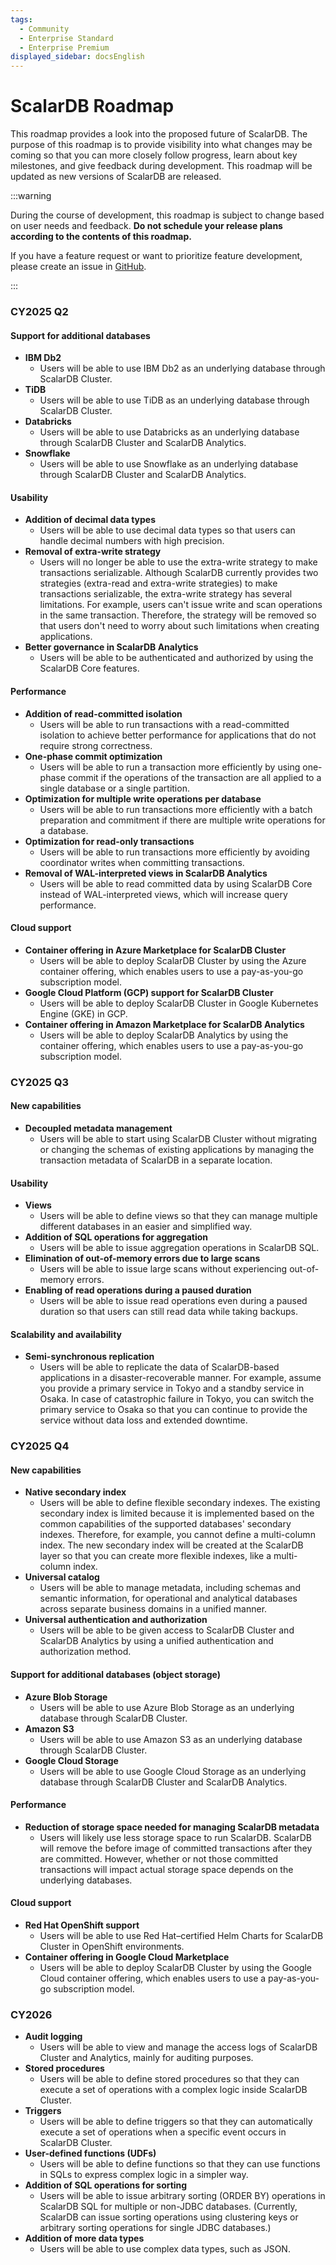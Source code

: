 ```yaml
---
tags:
  - Community
  - Enterprise Standard
  - Enterprise Premium
displayed_sidebar: docsEnglish
---
```


# ScalarDB Roadmap

This roadmap provides a look into the proposed future of ScalarDB. The purpose of this roadmap is to provide visibility into what changes may be coming so that you can more closely follow progress, learn about key milestones, and give feedback during development. This roadmap will be updated as new versions of ScalarDB are released.

:::warning

During the course of development, this roadmap is subject to change based on user needs and feedback. **Do not schedule your release plans according to the contents of this roadmap.**

If you have a feature request or want to prioritize feature development, please create an issue in [GitHub](https://github.com/scalar-labs/scalardb/issues).

:::


### CY2025 Q2


#### Support for additional databases

- **IBM Db2**
    - Users will be able to use IBM Db2 as an underlying database through ScalarDB Cluster.
- **TiDB**
    - Users will be able to use TiDB as an underlying database through ScalarDB Cluster.
- **Databricks**
    - Users will be able to use Databricks as an underlying database through ScalarDB Cluster and ScalarDB Analytics.
- **Snowflake**
    - Users will be able to use Snowflake as an underlying database through ScalarDB Cluster and ScalarDB Analytics.

#### Usability

- **Addition of decimal data types**
    - Users will be able to use decimal data types so that users can handle decimal numbers with high precision.
- **Removal of extra-write strategy**
    - Users will no longer be able to use the extra-write strategy to make transactions serializable. Although ScalarDB currently provides two strategies (extra-read and extra-write strategies) to make transactions serializable, the extra-write strategy has several limitations. For example, users can't issue write and scan operations in the same transaction. Therefore, the strategy will be removed so that users don't need to worry about such limitations when creating applications.
- **Better governance in ScalarDB Analytics**
    - Users will be able to be authenticated and authorized by using the ScalarDB Core features.

#### Performance

- **Addition of read-committed isolation**
    - Users will be able to run transactions with a read-committed isolation to achieve better performance for applications that do not require strong correctness.
- **One-phase commit optimization**
    - Users will be able to run a transaction more efficiently by using one-phase commit if the operations of the transaction are all applied to a single database or a single partition.
- **Optimization for multiple write operations per database**
    - Users will be able to run transactions more efficiently with a batch preparation and commitment if there are multiple write operations for a database.
- **Optimization for read-only transactions**
    - Users will be able to run transactions more efficiently by avoiding coordinator writes when committing transactions.
- **Removal of WAL-interpreted views in ScalarDB Analytics**
    - Users will be able to read committed data by using ScalarDB Core instead of WAL-interpreted views, which will increase query performance.

#### Cloud support

- **Container offering in Azure Marketplace for ScalarDB Cluster**
    - Users will be able to deploy ScalarDB Cluster by using the Azure container offering, which enables users to use a pay-as-you-go subscription model.
- **Google Cloud Platform (GCP) support for ScalarDB Cluster**
    - Users will be able to deploy ScalarDB Cluster in Google Kubernetes Engine (GKE) in GCP.
- **Container offering in Amazon Marketplace for ScalarDB Analytics**
    - Users will be able to deploy ScalarDB Analytics by using the container offering, which enables users to use a pay-as-you-go subscription model.

### CY2025 Q3

#### New capabilities

- **Decoupled metadata management**
    - Users will be able to start using ScalarDB Cluster without migrating or changing the schemas of existing applications by managing the transaction metadata of ScalarDB in a separate location.

#### Usability

- **Views**
  - Users will be able to define views so that they can manage multiple different databases in an easier and simplified way.
- **Addition of SQL operations for aggregation**
    - Users will be able to issue aggregation operations in ScalarDB SQL.
- **Elimination of out-of-memory errors due to large scans**
    - Users will be able to issue large scans without experiencing out-of-memory errors.
- **Enabling of read operations during a paused duration**
    - Users will be able to issue read operations even during a paused duration so that users can still read data while taking backups.

#### Scalability and availability

- **Semi-synchronous replication**
    - Users will be able to replicate the data of ScalarDB-based applications in a disaster-recoverable manner. For example, assume you provide a primary service in Tokyo and a standby service in Osaka. In case of catastrophic failure in Tokyo, you can switch the primary service to Osaka so that you can continue to provide the service without data loss and extended downtime.

### CY2025 Q4

#### New capabilities

- **Native secondary index**
    - Users will be able to define flexible secondary indexes. The existing secondary index is limited because it is implemented based on the common capabilities of the supported databases' secondary indexes. Therefore, for example, you cannot define a multi-column index. The new secondary index will be created at the ScalarDB layer so that you can create more flexible indexes, like a multi-column index.
- **Universal catalog**
    - Users will be able to manage metadata, including schemas and semantic information, for operational and analytical databases across separate business domains in a unified manner.
- **Universal authentication and authorization**
    - Users will be able to be given access to ScalarDB Cluster and ScalarDB Analytics by using a unified authentication and authorization method.

#### Support for additional databases (object storage)

- **Azure Blob Storage**
    - Users will be able to use Azure Blob Storage as an underlying database through ScalarDB Cluster.
- **Amazon S3**
    - Users will be able to use Amazon S3 as an underlying database through ScalarDB Cluster.
- **Google Cloud Storage**
    - Users will be able to use Google Cloud Storage as an underlying database through ScalarDB Cluster and ScalarDB Analytics.

#### Performance

- **Reduction of storage space needed for managing ScalarDB metadata**
    - Users will likely use less storage space to run ScalarDB. ScalarDB will remove the before image of committed transactions after they are committed. However, whether or not those committed transactions will impact actual storage space depends on the underlying databases.

#### Cloud support

- **Red Hat OpenShift support**
    - Users will be able to use Red Hat–certified Helm Charts for ScalarDB Cluster in OpenShift environments.
- **Container offering in Google Cloud Marketplace**
    - Users will be able to deploy ScalarDB Cluster by using the Google Cloud container offering, which enables users to use a pay-as-you-go subscription model.

### CY2026

- **Audit logging**
    - Users will be able to view and manage the access logs of ScalarDB Cluster and Analytics, mainly for auditing purposes.
- **Stored procedures**
    - Users will be able to define stored procedures so that they can execute a set of operations with a complex logic inside ScalarDB Cluster.
- **Triggers**
    - Users will be able to define triggers so that they can automatically execute a set of operations when a specific event occurs in ScalarDB Cluster.
- **User-defined functions (UDFs)**
    - Users will be able to define functions so that they can use functions in SQLs to express complex logic in a simpler way.
- **Addition of SQL operations for sorting**
    - Users will be able to issue arbitrary sorting (ORDER BY) operations in ScalarDB SQL for multiple or non-JDBC databases. (Currently, ScalarDB can issue sorting operations using clustering keys or arbitrary sorting operations for single JDBC databases.)
- **Addition of more data types**
    - Users will be able to use complex data types, such as JSON.